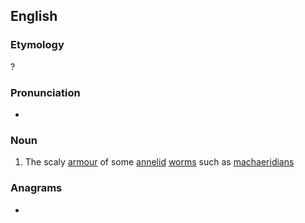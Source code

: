 ==English==

===Etymology===
{{confix|scleri|tome|lang=en}}?

===Pronunciation===
* {{IPA|/ˈsklɛɹɪtoʊm/|lang=en}}

===Noun===
{{en-noun}}

# {{lb|en|biology}} The scaly [[armour]] of some [[annelid]] [[worm]]s such as [[machaeridian]]s

===Anagrams===
* {{anagrams|en|a=ceeilmorst|rescimetol}}